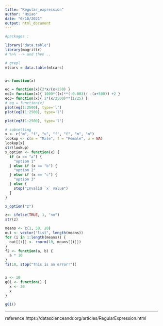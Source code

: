 ```yaml
---
title: "Regular_expression"
author: "Hsiao"
date: "6/10/2021"
output: html_document
---
```


```r
#packages :

library("data.table")
library(magrittr)
# %>% --> and then ..


```


```r
# grepl
mtcars = data.table(mtcars)


x<-function(x)

```


```r
eq = function(x){2*x/(x+250) }
eq2= function(x){ 1000*((x)**(-0.003)/ -(x+500)) +2 }
eq3= function(x){ 2*(x/2500)**(1/25) }
# eq = function(x)
plot(eq(1:2500), type='l')
plot(eq2(1:2500), type='l')

plot(eq3(1:2500), type='l')

```


```r
# subsetting
x <- c("m", "f", "u", "f", "f", "m", "m")
lookup <- c(m = "Male", f = "Female", u = NA)
lookup[x]
str(lookup)
x_option <- function(x) {
  if (x == "a") {
    "option 1"
  } else if (x == "b") {
    "option 2" 
  } else if (x == "c") {
    "option 3"
  } else {
    stop("Invalid `x` value")
  }
}

x_option("z")

z<- ifelse(TRUE, 1, "no")
str(z)
```

```r
means <- c(1, 50, 20)
out <- vector("list", length(means))
for (i in 1:length(means)) {
  out[[i]] <- rnorm(10, means[[i]])
}
f2 <- function(a, b) {
  a * 10
}
f2(10, stop("This is an error!"))


x <- 10
g01 <- function() {
  x <- 20
  x
}

g01()
```

---
reference
https://datascienceandr.org/articles/RegularExpression.html

